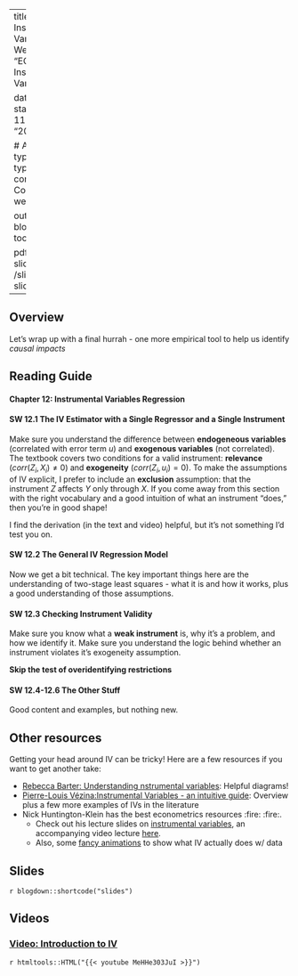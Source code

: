 

---
title: Week 12 - Instrumental Variables
sitetitle: Week 12
summary: "EC200 - Week 12 Instrumental Variables (CH12)"

date: "2020-10-09"
start_date: "2020-11-16"
end_date: "2020-11-20"

  
  # Academic page type (do not modify).
type: docs
menu:
  content:
    parent: Course content
    weight: 11
    
output:
  blogdown::html_page:
    toc: true

pdf: /slides/ch12-slides.pdf
thumb: /slides/ch12-slides.png



---

## Overview

Let's wrap up with a final hurrah - one more empirical tool to help us identify *causal impacts*  

## Reading Guide

#### **Chapter 12: Instrumental Variables Regression**

#### **SW 12.1** The IV Estimator with a Single Regressor and a Single Instrument

Make sure you understand the difference between **endogeneous variables** (correlated with error term $u$) and **exogenous variables** (not correlated). The textbook covers two conditions for a valid instrument: **relevance** ($corr(Z_i,X_i) \neq 0$) and **exogeneity** ($corr(Z_i,u_i) = 0$). To make the assumptions of IV explicit, I prefer to include an **exclusion** assumption: that the instrument $Z$ affects $Y$ only through $X$. 
If you come away from this section with the right vocabulary and a good intuition of what an instrument "does," then you're in good shape!

I find the derivation (in the text and video) helpful, but it's not something I'd test you on.


#### **SW 12.2** The General IV Regression Model

Now we get a bit technical. The key important things here are the understanding of two-stage least squares - what it is and how it works, plus a good understanding of those assumptions. 

#### **SW 12.3** Checking Instrument Validity 

Make sure you know what a **weak instrument** is, why it's a problem, and how we identify it. Make sure you understand the logic behind whether an instrument violates it's exogeneity assumption. 

**Skip the test of overidentifying restrictions**


#### **SW 12.4-12.6** The Other Stuff

Good content and examples, but nothing new. 

## Other resources 

Getting your head around IV can be tricky! Here are a few resources if you want to get another take: 

- [Rebecca Barter: Understanding nstrumental variables](http://www.rebeccabarter.com/blog/2018-05-23-instrumental_variables/): Helpful diagrams!
- [Pierre-Louis Vézina:Instrumental Variables - an intuitive guide](http://pierrelouisvezina.weebly.com/uploads/2/3/4/2/2342194/ivs.pdf): Overview plus a few more examples of IVs in the literature 
- Nick Huntington-Klein has the best econometrics resources :fire: :fire:. 
  - Check out his lecture slides on [instrumental variables](https://nickch-k.github.io/EconometricsSlides/Week_08/Week_08_Instrumental_Variables.html#1), an accompanying video lecture [here](https://www.youtube.com/watch?v=6mFNeWHPMYs). 
  - Also, some [fancy animations](https://nickchk.com/causalgraphs.html#iv) to show what IV actually does w/ data

## Slides

`r blogdown::shortcode("slides")`

## Videos


### [Video: Introduction to IV](https://youtu.be/MeHHe303JuI )
`r htmltools::HTML("{{< youtube MeHHe303JuI >}}")`
<!-- ### [Class Video](https://streaming.uvm.edu/media/embed/iM9eQzi/)  -->

<!-- *You need to use your netid to log in - let me know if you have issues* -->


<!--  <iframe src="https://streaming.uvm.edu/media/embed/iM9eQzi/" width="640" height="480" frameborder="0" allowfullscreen></iframe> -->

